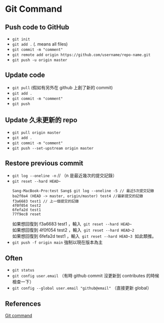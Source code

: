 # Git Command

## Push code to GitHub

- `git init`
- `git add .` (. means all files)
- `git commit -m "comment"`
- `git remote add origin https://github.com/username/repo-name.git`
- `git push -u origin master`

## Update code

- `git pull` (假如有另外在 github 上創了新的 commit)
- `git add .`
- `git commit -m "comment"`
- `git push`

## Update 久未更新的 repo

- `git pull origin master`
- `git add .`
- `git commit -m "comment"`
- `git push --set-upstream origin master`

## Restore previous commit

- `git log --oneline -n` // （n 是最近幾次的提交記錄）
- `git reset --hard HEAD~`
  ```
  Sang-MacBook-Pro:test Sang$ git log --oneline -5 // 最近5次提交記錄
  ba2f0a4 (HEAD -> master, origin/master) test4 //最新提交的記錄
  f3a6683 test1 // 上一個提交的記錄
  4f0f054 test2
  6fefa2d test1
  77f9ec8 reset
  ```
  如果想回復到 f3a6683 test1 ，輸入  `git reset --hard HEAD~`\
  如果想回復到 4f0f054 test2 ，輸入  `git reset --hard HEAD~2`\
  如果想回復到 6fefa2d test1 ，輸入  `git reset --hard HEAD~3`  如此類推。
- `git push -f origin main` 強制以現在版本為主

## Often

- `git status`
- `git config user.email` （有時 github commit 沒更新到 contributes 的時候檢查一下）
- `git config --global user.email "github@email"` （直接更新 global）

## References

[Git command](https://qiita.com/kozzy/items/b42ba59a8bac190a16ab)
